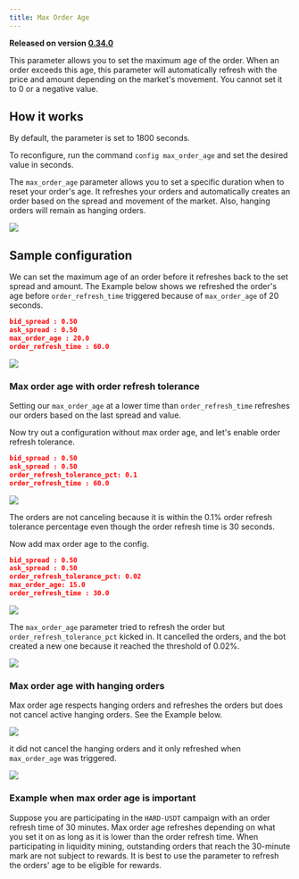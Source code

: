 ```yaml
---
title: Max Order Age
---
```


**Released on version [0.34.0](/release-notes/0.34.0)**

This parameter allows you to set the maximum age of the order. When an order exceeds this age, this parameter will automatically refresh with the price and amount depending on the market's movement. You cannot set it to 0 or a negative value.

## How it works

By default, the parameter is set to 1800 seconds.

To reconfigure, run the command `config max_order_age` and set the desired value in seconds.

The `max_order_age` parameter allows you to set a specific duration when to reset your order's age. It refreshes your orders and automatically creates an order based on the spread and movement of the market. Also, hanging orders will remain as hanging orders.

![](img/config.gif)

## Sample configuration

We can set the maximum age of an order before it refreshes back to the set spread and amount. The Example below shows we refreshed the order's age before `order_refresh_time` triggered because of `max_order_age` of 20 seconds.

```json
bid_spread : 0.50
ask_spread : 0.50
max_order_age : 20.0
order_refresh_time : 60.0
```

![](img/max-order-age.png)

### Max order age with order refresh tolerance

Setting our `max_order_age` at a lower time than `order_refresh_time` refreshes our orders based on the last spread and value.

Now try out a configuration without max order age, and let's enable order refresh tolerance.

```json
bid_spread : 0.50
ask_spread : 0.50
order_refresh_tolerance_pct: 0.1
order_refresh_time : 60.0
```

![](img/order-refresh-tolerance.png)

The orders are not canceling because it is within the 0.1% order refresh tolerance percentage even though the order refresh time is 30 seconds.

Now add max order age to the config.

```json
bid_spread : 0.50
ask_spread : 0.50
order_refresh_tolerance_pct: 0.02
max_order_age: 15.0
order_refresh_time : 30.0
```

![](img/different-config.png)

The `max_order_age` parameter tried to refresh the order but `order_refresh_tolerance_pct` kicked in. It cancelled the orders, and the bot created a new one because it reached the threshold of 0.02%.

![](img/different-config2.png)

### Max order age with hanging orders

Max order age respects hanging orders and refreshes the orders but does not cancel active hanging orders. See the Example below.

![](img/max-order-hanging.png)

it did not cancel the hanging orders and it only refreshed when `max_order_age` was triggered.

![](img/max-hanging.png)

### Example when max order age is important

Suppose you are participating in the `HARD-USDT` campaign with an order refresh time of 30 minutes. Max order age refreshes depending on what you set it on as long as it is lower than the order refresh time. When participating in liquidity mining, outstanding orders that reach the 30-minute mark are not subject to rewards. It is best to use the parameter to refresh the orders' age to be eligible for rewards.
